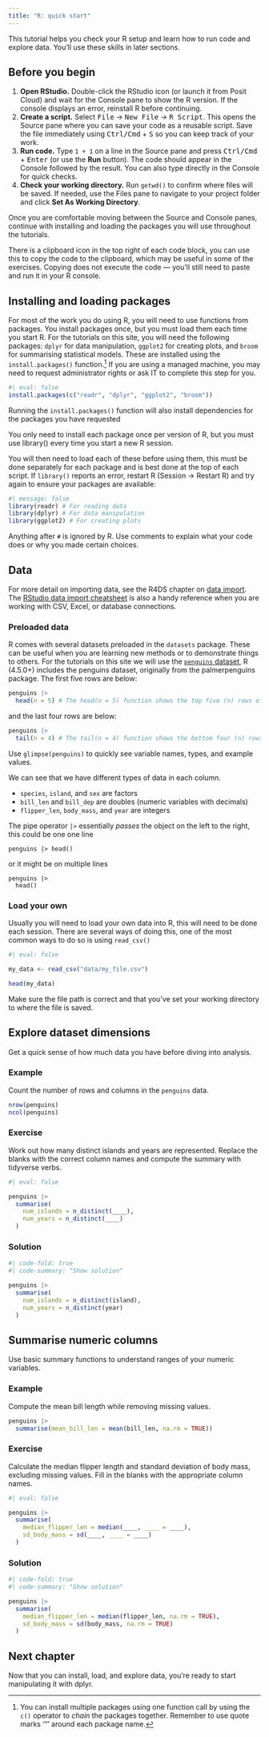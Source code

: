 ```yaml
---
title: "R: quick start"
---
```


This tutorial helps you check your R setup and learn how to run code and explore data. You’ll use these skills in later sections.

## Before you begin

1. **Open RStudio.** Double-click the RStudio icon (or launch it from Posit Cloud) and wait for the Console pane to show the R version. If the console displays an error, reinstall R before continuing.
2. **Create a script.** Select <kbd>File</kbd> → <kbd>New File</kbd> → <kbd>R Script</kbd>. This opens the Source pane where you can save your code as a reusable script. Save the file immediately using <kbd>Ctrl/Cmd</kbd> + <kbd>S</kbd> so you can keep track of your work.
3. **Run code.** Type `1 + 1` on a line in the Source pane and press <kbd>Ctrl/Cmd</kbd> + <kbd>Enter</kbd> (or use the **Run** button). The code should appear in the Console followed by the result. You can also type directly in the Console for quick checks.
4. **Check your working directory.** Run `getwd()` to confirm where files will be saved. If needed, use the Files pane to navigate to your project folder and click **Set As Working Directory**.

Once you are comfortable moving between the Source and Console panes, continue with installing and loading the packages you will use throughout the tutorials.


:::{.callout-tip}
There is a clipboard icon in the top right of each code block, you can use this to copy the code to the clipboard, which may be useful in some of the exercises. Copying does not execute the code — you’ll still need to paste and run it in your R console.
:::

## Installing and loading packages

For most of the work you do using R, you will need to use functions from packages. You install packages once, but you must load them each time you start R. For the tutorials on this site, you will need the following packages: `dplyr` for data manipulation, `ggplot2` for creating plots, and `broom` for summarising statistical models. These are installed using the `install.packages()` function.^[You can install multiple packages using one function call by using the `c()` operator to *chain* the packages together. Remember to use quote marks '"' around each package name.] If you are using a managed machine, you may need to request administrator rights or ask IT to complete this step for you.

```r
#| eval: false
install.packages(c("readr", "dplyr", "ggplot2", "broom"))
```


:::{.callout-note}
Running the `install.packages()` function will also install dependencies for the packages you have requested
:::

::: {.callout-tip}
You only need to install each package once per version of R, but you must use library() every time you start a new R session.
:::


You will then need to load each of these before using them, this must be done separately for each package and is best done at the top of each script. If `library()` reports an error, restart R (Session → Restart R) and try again to ensure your packages are available:

```r
#| message: false
library(readr) # For reading data
library(dplyr) # For data manipulation
library(ggplot2) # For creating plots
```

:::{.callout-note}
Anything after `#` is ignored by R. Use comments to explain what your code does or why you made certain choices.
:::


## Data

For more detail on importing data, see the R4DS chapter on [data import](https://r4ds.hadley.nz/data-import.html). The [RStudio data import cheatsheet](https://posit.co/resources/cheatsheets/read-data/) is also a handy reference when you are working with CSV, Excel, or database connections.

### Preloaded data

R comes with several datasets preloaded in the `datasets` package. These can be useful when you are learning new methods or to demonstrate things to others. For the tutorials on this site we will use the [`penguins` dataset](https://allisonhorst.github.io/palmerpenguins/reference/penguins.html), R (4.5.0+) includes the penguins dataset, originally from the palmerpenguins package. The first five rows are below:

```r
penguins |> 
  head(n = 5) # The head(n = 5) function shows the top five (n) rows of data
```


and the last four rows are below:

```r
penguins |> 
  tail(n = 4) # The tail(n = 4) function shows the bottom four (n) rows of data
```

::: {.callout-tip}
Use `glimpse(penguins)` to quickly see variable names, types, and example values.
:::

We can see that we have different types of data in each column. 

* `species`, `island`, and `sex` are factors
* `bill_len` and `bill_dep` are doubles (numeric variables with decimals)
* `flipper_len`, `body_mass`, and `year` are integers


:::{.callout-note}

The pipe operator `|>` essentially *passes* the object on the left to the right, this could be one one line

```
penguins |> head()
```

or it might be on multiple lines

```
penguins |> 
  head()
```

:::

### Load your own

Usually you will need to load your own data into R, this will need to be done each session. There are several ways of doing this, one of the most common ways to do so is using `read_csv()`

```r
#| eval: false

my_data <- read_csv("data/my_file.csv")

head(my_data)
```

:::{.callout-tip}
Make sure the file path is correct and that you’ve set your working directory to where the file is saved.
:::

## Explore dataset dimensions

Get a quick sense of how much data you have before diving into analysis.

::: {.panel-tabset}

### Example

Count the number of rows and columns in the `penguins` data.

```r
nrow(penguins)
ncol(penguins)
```

### Exercise

Work out how many distinct islands and years are represented. Replace the blanks with the correct column names and compute the summary with tidyverse verbs.

```r
#| eval: false

penguins |> 
  summarise(
    num_islands = n_distinct(____),
    num_years = n_distinct(____)
  )
```

### Solution

```r
#| code-fold: true
#| code-summary: "Show solution"

penguins |> 
  summarise(
    num_islands = n_distinct(island),
    num_years = n_distinct(year)
  )
```

:::

## Summarise numeric columns

Use basic summary functions to understand ranges of your numeric variables.

::: {.panel-tabset}

### Example

Compute the mean bill length while removing missing values.

```r
penguins |> 
  summarise(mean_bill_len = mean(bill_len, na.rm = TRUE))
```

### Exercise

Calculate the median flipper length and standard deviation of body mass, excluding missing values. Fill in the blanks with the appropriate column names.

```r
#| eval: false

penguins |> 
  summarise(
    median_flipper_len = median(____, ____ = ____),
    sd_body_mass = sd(____, ____ = ____)
  )
```

### Solution

```r
#| code-fold: true
#| code-summary: "Show solution"

penguins |> 
  summarise(
    median_flipper_len = median(flipper_len, na.rm = TRUE),
    sd_body_mass = sd(body_mass, na.rm = TRUE)
  )
```

:::

## Next chapter

Now that you can install, load, and explore data, you’re ready to start manipulating it with dplyr.
